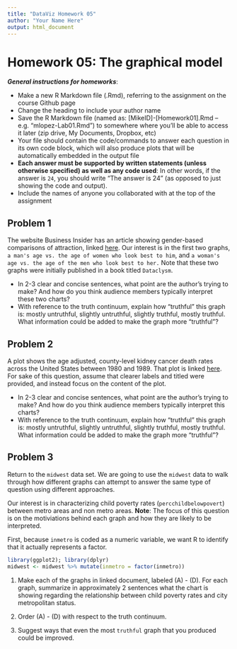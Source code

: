 ```yaml
---
title: "DataViz Homework 05"
author: "Your Name Here"
output: html_document
---
```


#  Homework 05:  The graphical model

***General instructions for homeworks***: 

+  Make a new R Markdown file (.Rmd), referring to the assignment on the course Github page
+  Change the heading to include your author name
+  Save the R Markdown file (named as:  [MikeID]-[Homework01].Rmd -- e.g. "mlopez-Lab01.Rmd") to somewhere where you'll be able to access it later (zip drive, My Documents, Dropbox, etc)
+  Your file should contain the code/commands to answer each question in its own code block, which will also produce plots that will be automatically embedded in the output file
+  **Each answer must be supported by written statements (unless otherwise specified) as well as any code used**: In other words, if the answer is `24`, you should write "The answer is 24" (as opposed to just showing the code and output).
+  Include the names of anyone you collaborated with at the top of the assignment



##  Problem 1

The website Business Insider has an article showing gender-based comparisons of attraction, linked [here](http://www.businessinsider.com/dataclysm-shows-men-are-attracted-to-women-in-their-20s-2014-10). Our interest is in the first two graphs, `a man's age vs. the age of women who look best to him`, and `a woman's age vs. the age of the men who look best to her.` Note that these two graphs were initially published in a book titled `Dataclysm`.

+ In 2-3 clear and concise sentences, what point are the author's trying to make? And how do you think audience members typically interpret these two charts?
+ With reference to the truth continuum, explain how "truthful" this graph is: mostly untruthful, slightly untruthful, slightly truthful, mostly truthful. What information could be added to make the graph more "truthful"?


## Problem 2

A plot shows the age adjusted, county-level kidney cancer death rates across the United States between 1980 and 1989. That plot is linked [here](https://postimg.org/image/arvoaftlt/). For sake of this question, assume that clearer labels and titled were provided, and instead focus on the content of the plot.

+ In 2-3 clear and concise sentences, what point are the author's trying to make? And how do you think audience members typically interpret this charts?
+ With reference to the truth continuum, explain how "truthful" this graph is: mostly untruthful, slightly untruthful, slightly truthful, mostly truthful. What information could be added to make the graph more "truthful"? 



## Problem 3

Return to the `midwest` data set. We are going to use the `midwest` data to walk through how different graphs can attempt to answer the same type of question using different approaches. 

Our interest is in characterizing child poverty rates (`percchildbelowpovert`) between metro areas and non metro areas. **Note**: The focus of this question is on the motiviations behind each graph and how they are likely to be interpreted.

First, because `inmetro` is coded as a numeric variable, we want R to identify that it actually represents a factor. 

```r
library(ggplot2); library(dplyr)
midwest <- midwest %>% mutate(inmetro = factor(inmetro))
```

1. Make each of the graphs in linked document, labeled (A) - (D). For each graph, summarize in approximately 2 sentences what the chart is showing regarding the relationship between child poverty rates and city metropolitan status. 

2. Order (A) - (D) with respect to the truth continuum. 

3. Suggest ways that even the most `truthful` graph that you produced could be improved. 
